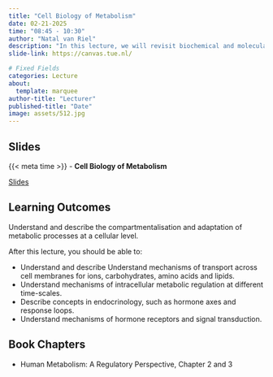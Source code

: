```yaml
---
title: "Cell Biology of Metabolism"
date: 02-21-2025
time: "08:45 - 10:30"
author: "Natal van Riel"
description: "In this lecture, we will revisit biochemical and molecular cell biology of metabolic regulation in cells and discuss hormonal regulation of metabolism."
slide-link: https://canvas.tue.nl/

# Fixed Fields
categories: Lecture
about:
  template: marquee
author-title: "Lecturer"
published-title: "Date"
image: assets/512.jpg
---
```


## Slides
::: slide-deck
{{< meta time >}} - **Cell Biology of Metabolism**

::: slides
[Slides]({{< meta slide-link >}})
:::
:::

## Learning Outcomes

::: {.callout-important title="Principal Learning Outcome 2"}
Understand and describe the compartmentalisation and adaptation of metabolic processes at a cellular level.
:::

After this lecture, you should be able to:

- Understand and describe Understand mechanisms of transport across cell membranes for ions, carbohydrates, amino acids and lipids.
- Understand mechanisms of intracellular metabolic regulation at different time-scales.
- Describe concepts in endocrinology, such as hormone axes and response loops.
- Understand mechanisms of hormone receptors and signal transduction. 

## Book Chapters

- Human Metabolism: A Regulatory Perspective, Chapter 2 and 3

